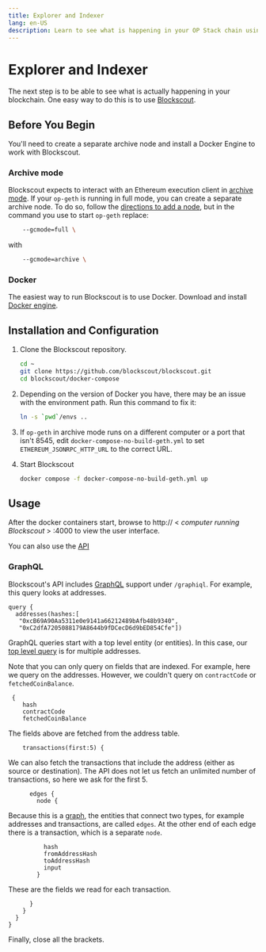 ```yaml
---
title: Explorer and Indexer
lang: en-US
description: Learn to see what is happening in your OP Stack chain using Blockscout.
---
```


# Explorer and Indexer

The next step is to be able to see what is actually happening in your blockchain.
One easy way to do this is to use [Blockscout](https://www.blockscout.com/).

## Before You Begin

You'll need to create a separate archive node and install a Docker Engine to work with Blockscout.

### Archive mode

Blockscout expects to interact with an Ethereum execution client in [archive mode](https://www.alchemy.com/overviews/archive-nodes#archive-nodes).
If your `op-geth` is running in full mode, you can create a separate archive node.
To do so, follow the [directions to add a node](/getting-started-op-stack#adding-nodes), but in the command you use to start `op-geth` replace:

```sh
	--gcmode=full \
```

with

```sh
	--gcmode=archive \
```

### Docker

The easiest way to run Blockscout is to use Docker.
Download and install [Docker engine](https://docs.docker.com/engine/install/#server).

## Installation and Configuration

1.  Clone the Blockscout repository.

    ```sh
    cd ~
    git clone https://github.com/blockscout/blockscout.git
    cd blockscout/docker-compose
    ```

2.  Depending on the version of Docker you have, there may be an issue with the environment path.
    Run this command to fix it:

    ```sh
    ln -s `pwd`/envs ..
    ```

3.  If `op-geth` in archive mode runs on a different computer or a port that isn't 8545, edit `docker-compose-no-build-geth.yml` to set `ETHEREUM_JSONRPC_HTTP_URL` to the correct URL.

4.  Start Blockscout

    ```sh
    docker compose -f docker-compose-no-build-geth.yml up
    ```

## Usage

After the docker containers start, browse to http:// \< *computer running Blockscout* > :4000 to view the user interface.

You can also use the [API](https://docs.blockscout.com/for-users/api)

### GraphQL

Blockscout's API includes [GraphQL](https://graphql.org/) support under `/graphiql`.
For example, this query looks at addresses.

```
query {
  addresses(hashes:[
   "0xcB69A90Aa5311e0e9141a66212489bAfb48b9340", 
   "0xC2dfA7205088179A8644b9fDCecD6d9bED854Cfe"])
```

GraphQL queries start with a top level entity (or entities).
In this case, our [top level query](https://docs.blockscout.com/for-users/api/graphql#queries) is for multiple addresses.

Note that you can only query on fields that are indexed.
For example, here we query on the addresses.
However, we couldn't query on `contractCode` or `fetchedCoinBalance`.

```
 {
    hash
    contractCode
    fetchedCoinBalance
```

The fields above are fetched from the address table.

```
    transactions(first:5) {
```

We can also fetch the transactions that include the address (either as source or destination).
The API does not let us fetch an unlimited number of transactions, so here we ask for the first 5.

```
      edges {
        node {
```

Because this is a [graph](https://en.wikipedia.org/wiki/Graph_\(discrete_mathematics\)), the entities that connect two types, for example addresses and transactions, are called `edges`.
At the other end of each edge there is a transaction, which is a separate `node`.

```
          hash
          fromAddressHash
          toAddressHash
          input
        }
```

These are the fields we read for each transaction.

```
      }
    }
  }
}
```

Finally, close all the brackets.

